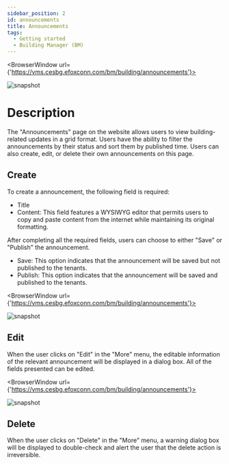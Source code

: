 ---
sidebar_position: 2
id: announcements
title: Announcements
tags:
  - Getting started
  - Building Manager (BM)
---


<BrowserWindow url={'https://vms.cesbg.efoxconn.com/bm/building/announcements'}>

![snapshot](../../assets/bm/bm-announcements-zh-hant.png)

</BrowserWindow>

# Description

The "Announcements" page on the website allows users to view building-related updates in a grid format. Users have the ability to filter the announcements by their status and sort them by published time. Users can also create, edit, or delete their own announcements on this page.

## Create

To create a announcement, the following field is required:

- Title
- Content: This field features a WYSIWYG editor that permits users to copy and paste content from the internet while maintaining its original formatting.

After completing all the required fields, users can choose to either "Save" or "Publish" the announcement.

- Save: This option indicates that the announcement will be saved but not published to the tenants.
- Publish: This option indicates that the announcement will be saved and published to the tenants.

<BrowserWindow url={'https://vms.cesbg.efoxconn.com/bm/building/announcements'}>

![snapshot](../../assets/bm/bm-create-announcements-zh-hant.png)

</BrowserWindow>

## Edit

When the user clicks on "Edit" in the "More" menu, the editable information of the relevant announcement will be displayed in a dialog box. All of the fields presented can be edited.

<BrowserWindow url={'https://vms.cesbg.efoxconn.com/bm/building/announcements'}>

![snapshot](../../assets/bm/bm-edit-announcements-zh-hant.png)

</BrowserWindow>

## Delete

When the user clicks on "Delete" in the "More" menu, a warning dialog box will be displayed to double-check and alert the user that the delete action is irreversible.
